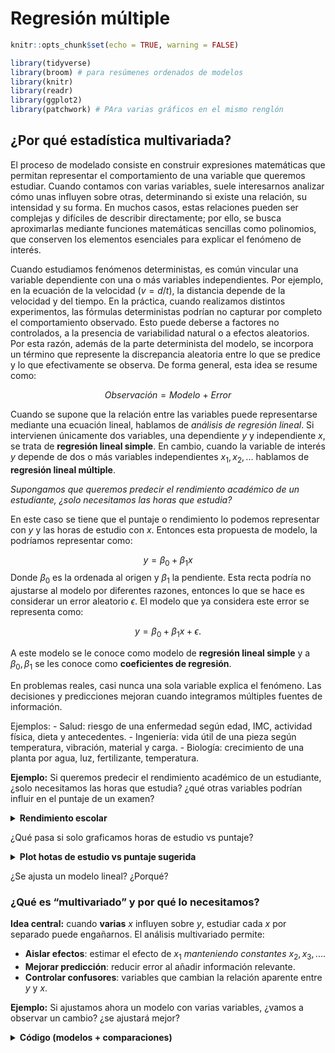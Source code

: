 # Regresión múltiple

```r
knitr::opts_chunk$set(echo = TRUE, warning = FALSE)
```

```r
library(tidyverse)
library(broom) # para resúmenes ordenados de modelos
library(knitr)
library(readr)
library(ggplot2)
library(patchwork) # PAra varias gráficos en el mismo renglón
```

## ¿Por qué estadística multivariada?

El proceso de modelado consiste en construir expresiones matemáticas que permitan representar el comportamiento de una variable que queremos estudiar. Cuando contamos con varias variables, suele interesarnos analizar cómo unas influyen sobre otras, determinando si existe una relación, su intensidad y su forma. En muchos casos, estas relaciones pueden ser complejas y difíciles de describir directamente; por ello, se busca aproximarlas mediante funciones matemáticas sencillas como polinomios, que conserven los elementos esenciales para explicar el fenómeno de interés.

Cuando estudiamos fenómenos deterministas, es común vincular una variable dependiente con una o más variables independientes. Por ejemplo, en la ecuación de la velocidad ($v=d/t$), la distancia depende de la velocidad y del tiempo. En la práctica, cuando realizamos distintos experimentos, las fórmulas deterministas podrían no capturar por completo el comportamiento observado. Esto puede deberse a factores no controlados, a la presencia de variabilidad natural o a efectos aleatorios. Por esta razón, además de la parte determinista del modelo, se incorpora un término que represente la discrepancia aleatoria entre lo que se predice y lo que efectivamente se observa. De forma general, esta idea se resume como:

$$Observación = Modelo \ + \ Error$$

Cuando se supone que la relación entre las variables puede representarse mediante una ecuación lineal, hablamos de *análisis de regresión lineal*. Si intervienen únicamente dos variables, una dependiente $y$ y independiente $x$, se trata de **regresión lineal simple**. En cambio, cuando la variable de interés $y$ depende de dos o más variables independientes $x_1,x_2, ...$ hablamos de **regresión lineal múltiple**. 


*Supongamos que queremos predecir el rendimiento académico de un estudiante, ¿solo necesitamos las horas que estudia?*

En este caso se tiene que el puntaje o rendimiento lo podemos representar con $y$ y las horas de estudio con $x$. Entonces esta propuesta de modelo, la podríamos representar como:

$$y=\beta_0+\beta_1x$$
Donde $\beta_0$ es la ordenada al origen y $\beta_1$ la pendiente. Esta recta podría no ajustarse al modelo por diferentes razones, entonces lo que se hace es considerar un error aleatorio $\epsilon$. El modelo que ya considera este error se representa como:

$$y=\beta_0+\beta_1x+\epsilon.$$

A este modelo se le conoce como modelo de **regresión lineal simple** y a $\beta_0,\beta_1$ se les conoce como **coeficientes de regresión**.

En problemas reales, casi nunca una sola variable explica el fenómeno. Las decisiones y predicciones mejoran cuando integramos múltiples fuentes de información.

Ejemplos:
- Salud: riesgo de una enfermedad según edad, IMC, actividad física, dieta y antecedentes.
- Ingeniería: vida útil de una pieza según temperatura, vibración, material y carga.
- Biología: crecimiento de una planta por agua, luz, fertilizante, temperatura.


**Ejemplo:** Si queremos predecir el rendimiento académico de un estudiante, ¿solo necesitamos las horas que estudia? ¿qué otras variables podrían influir en el puntaje de un examen?

<details> <summary><b> Rendimiento escolar </b></summary>
```r
set.seed(123)
n <- 10
data_intro <- tibble(
  estudiante = paste0("E", 1:n),
  horas_estudio = c(2,3,4,5,1,3,2,4,5,6),
  horas_sueno  = c(7,8,6,7,5,8,7,6,9,7),
  asistencia   = c(0.9,0.95,0.8,0.85,0.7,0.9,0.8,0.9,1,0.95),
  puntaje      = c(65,70,68,80,60,75,65,78,88,85)
)
data_intro
```
</details>


¿Qué pasa si solo graficamos horas de estudio vs puntaje?

<details> <summary><b> Plot hotas de estudio vs puntaje sugerida</b></summary>
```r
library(ggplot2)
ggplot(data_intro, aes(horas_estudio, puntaje)) +
  geom_point(size=3) +
  geom_smooth(method="lm", se=FALSE) +
  labs(title="¿Solo horas de estudio explican el puntaje?")
```

</details>


¿Se ajusta un modelo lineal? ¿Porqué?


### ¿Qué es “multivariado” y por qué lo necesitamos?


**Idea central:** cuando **varias** $x$ influyen sobre $y$, estudiar cada $x$ por separado puede engañarnos. El análisis multivariado permite:

- **Aislar efectos**: estimar el efecto de $x_1$ *manteniendo constantes* $x_2,x_3,...$.
- **Mejorar predicción**: reducir error al añadir información relevante.
- **Controlar confusores**: variables que cambian la relación aparente entre $y$ y $x$.


**Ejemplo:** Si ajustamos ahora un modelo con varias variables, ¿vamos a observar un cambio? ¿se ajustará mejor?

<details>
<summary><b>Código (modelos + comparaciones)</b></summary>

```r
# Modelo simple
m1 <- lm(puntaje ~ horas_estudio, data = data_intro)

# Modelo múltiple
m2 <- lm(puntaje ~ horas_estudio + horas_sueno + asistencia, data = data_intro)

# Medidas clave
R2_m1  <- glance(m1)$r.squared
R2_m2  <- glance(m2)$r.squared

print(paste("El R2 del modelo simple:", R2_m1))
print(paste("El R2 del modelo multiple:", R2_m2))

#R2adj_m1 <- glance(m1)$adj.r.squared
#R2adj _m2 <- glance(m2)$adj.r.squared
```


- ¿Aumentó $R^2$ al incluir más variables? ¿Por qué tiende a subir?
- ¿Qué cambia en la interpretación de horas_estudio al controlar por horas_sueno y asistencia?
- ¿Puede un predictor ser importante en bivariado y no en multivariado (o viceversa)?


## Regresión múltiple



### Modelo y estimación

Los modelos en regresión lineal múltiple están dados por la siguiente forma, donde $y$ depende de $p$ variables predictoras:

$$y_i=\beta_0+\beta_1x_{i1}+\beta_2x_{i2} + \beta_px_{ip}+\epsilon_i.$$

Se suele asumir que los errores $\epsilon_i$ son i.i.d. con distribución normal de media 0 y varianza $\sigma^2$ desconocida. Los coeficientes $\beta_i$ son constantes desconocidas y son los parámetros del modelo. Cada $\beta_j$ representa el cambio esperado en la respuesta $y$ por el cambio unitario en $x_i$ cuando todas las demás variables independientes $x_i(i\neq j)$ se mantienen constantes. 

```r
# Forma general
ajuste <- lm(y ~ x1 + x2 + ... + xp, data = datos)
# summary(ajuste)
```

Los coeficientes los podemos interpretar como sigue:

- **Intercepto ($\beta_0$)**: valor esperado de $y$ cuando todas las $x$=0.
- **Pendiente $\beta_j$**: efecto **parcial** de $x_j$ sobre $y$ manteniendo las demás constantes.



En los modelos de regreción lineal, solemos usar las siguientes medidas de bondad de ajuste:

- **$R^2$**: proporción de varianza de $y$ explicada.
- **$R^2$ ajustado**: penaliza por número de predictores (mejor para comparar modelos con distinto número de x).
- **RMSE ($\sigma$)**: error típico de predicción en unidades de $y$.

```r
comp <- dplyr::bind_rows(
  glance(m1) %>% mutate(modelo="simple"),
  glance(m2) %>% mutate(modelo="multiple")
) %>% select(modelo, r.squared, adj.r.squared)
comp
```

Para este modelo algunos de los supuestos se siguen del modelo de regresión lineal
simple y se agregan algunos que tienen que ver con la relación que pudiera existir entre
las variables regresoras.


- El modelo es lineal en los parámetros.  
  *Chequeo*: residuales vs ajustados sin patrón claro.
- El modelo está especificado correctamente.
- Covarianza cero entre variables regresoras y el error.
- Esperanza del error igual a cero.
- Homocedasticidad.
- No autocorrelación entre los errores.
- Los errores siguen una distribución normal.
- Mas observaciones que parámetros a estimar.
- Variación entre los valores de las variables regresoras.
- No colinealidad (multicolinealidad) entre las variables regresoras, es decir, no existe
una relación lineal entre $x_i$ y $x_j$ (es decir, las variables son linealmente independientes).

<details>
<summary><b>Supuestos</b></summary>

```r
# Modelo m2
par(mfrow=c(1,2))
plot(m2, which=1)  # Residuales vs ajustados
plot(m2, which=2)  # QQ-plot
```

</details>

---

**Ejercicio**: Supongamos que tenemos los siguientes datos: precio de vivienda según metros, habitaciones y distancia al centro.

<details>
<summary><b>Dataset</b></summary>

```r
set.seed(42)
n <- 14
casas <- tibble::tibble(
  precio = c(200,220,250,275,300,180,210,260,280,320,190,240,230,305),
  metros = c(80,90,100,110,120,70,85,105,115,130,75,95,92,125),
  habitaciones = c(2,3,3,4,4,2,3,3,4,5,2,3,3,4),
  distancia_centro = c(5,4,6,3,2,8,6,3,2,1,7,5,4,2)
)
casas
```

</details>


1) Ajusta `precio ~ metros` (simple) y `precio ~ metros + habitaciones + distancia_centro` (múltiple).  
2) Compara $R^2$,  $R^2$ **ajustado** y **σ (RMSE)**.  
3) Interpreta el coeficiente de `distancia_centro`.  
4) Revisa QQ-plot y residuales vs ajustados. ¿Algún patrón?  

<details>
<summary><b>Solución</b></summary>

```r
m_s <- lm(precio ~ metros, data=casas)
m_m <- lm(precio ~ metros + habitaciones + distancia_centro, data=casas)

broom::glance(m_s)[,c("r.squared","adj.r.squared")]
broom::glance(m_m)[,c("r.squared","adj.r.squared")]
broom::tidy(m_m)

par(mfrow=c(1,2))
plot(m_m, which=1)
plot(m_m, which=2)
```

</details>


## Estimación de parámetros


**Ejemplo (Montgomery, 2002):** : Un embotellador de bebidas gaseosas analiza las rutas de servicio de las máquinas expendedoras en su sistema de distribución. Le interesa predecir el tiempo necesario para que el representante de ruta atienda las máquinas expendedoras en una tienda. 

Esta actividad de servicio consiste en abastecer la máquina con productos embotellados, y algo de mantenimiento o limpieza. El ingeniero industrial responsable del estudio ha sugerido que las dos variables más importantes que afectan el tiempo de entrega \(y\) son la cantidad de cajas de producto abastecido, \(x_1\), y la distancia caminada por el representante, \(x_2\). 

El ingeniero ha reunido 25 observaciones de tiempo de entrega que se ven en la tabla siguiente. Se ajustará el modelo de regresión lineal multiple siguiente:

\[
y = \beta_0 + \beta_1 x_1 + \beta_2 x_2 +  \varepsilon
\]

*Archivo: `refrescos.csv`*.

<details>
<summary><b>Base de datos</b></summary>
```r
# 
datos <- data.frame(
  Observacion = 1:25,
  y = c(16.68, 11.50, 12.03, 14.88, 13.75,
        18.11, 8.00, 17.83, 79.24, 21.50,
        40.33, 21.00, 13.50, 19.75, 24.00,
        29.00, 15.35, 19.00, 9.50, 35.10,
        17.90, 52.32, 18.75, 19.83, 10.75),
  x1 = c(7, 3, 3, 4, 6,
         7, 2, 7, 30, 5,
         16, 10, 4, 6, 9,
         10, 6, 7, 3, 17,
         10, 26, 9, 8, 4),
  x2 = c(560, 220, 340, 80, 150,
         330, 110, 210, 1460, 605,
         688, 215, 255, 462, 448,
         776, 200, 132, 36, 770,
         140, 810, 450, 635, 150)
)

datos
```
</details>


Veamos un gráfico de dispersión de los datos. ¿Qué observamos?

```r
pairs(datos[-1])
```


1) Estimar $\beta$

Primero, vamos a crear la matriz $X$ y el vector $y$.

<details>
<summary><b>Matrices</b></summary>
```r
# Columna de 1 para el intercepto
idv <- rep(1, nrow(datos))
# Creamos matriz X
X <- matrix(c(idv,datos$x1,datos$x2),nrow=25,ncol=3)
# Creamos el vector y
y <- matrix(datos$y, nrow = 25, ncol = 1)
```
</details>

Ya sabemos que nuestro estimador está dado por 

\[
\hat{\beta} = (X'X)^{-1}X'y
\]

Entonces podemos encontrar el estimador.

<details>
<summary><b>Estimador beta</b></summary>
```r
beta <- solve(t(X) %*% X) %*% t(X) %*% y
beta
```
</details>

Entonces el ajuste por el método de mínimos cuadrados, con los coeficientes de regresión que encontramos está dado por:

$\hat{y} =$ `r beta[1]` $+$ `r beta[2]` $x_1$ $+$ `r beta[2]` $x_2$


Esto lo podemos hacer más rápido usando la función de `lm`. Construimos el modelo.

<details>
<summary><b>Modelo en R</b></summary>
```r
M1 <- lm(y ~ x1 + x2, datos)
M1 
```
</details>


¿Cómo accedemos a los valores del modelo?

<details>
<summary><b>Coeficientes</b></summary>
```r
beta_0 <- M1$coefficients[1]
beta_1 <- M1$coefficients[2]
beta_2 <- M1$coefficients[3]
```
</details>

Los valores son $\beta_0=$ `r beta_0`, $\beta_1=$ `r beta_1` y $\beta_2=$ `r beta_2`.


2) Estimación de la varianza del error $\sigma^2$

Ya tenemos que la suma de los cuadrados de los errores está dada por

\[ SSE = y'y - \hat{\beta}X'y\]

Sustituimos los valores que tenemos y obtemos el SSE.

<details>
<summary><b>SSE</b></summary>
```r
SSE <- t(y)%*% y - t(beta) %*% t(X) %*% y
SSE
```
</details>

Y de está forma, podemos encontrar el estimador de $\sigma^2$. 

<details>
<summary><b>Estimador</b></summary>
```r
varest <- SSE / (nrow(y) - nrow(beta))
varest
```
</details>

Directo con las funciones de R, podemos acceder a los parámetros que se guardaron en el modelo que ya calculamos.

<details>
<summary><b>Resumen del modelo</b></summary>
```r
summary(M1)
```
</details>

Algunos de los parámetros almacenados en el modelo nos permiten obtener también el resultado previo. 

<details>
<summary><b>Estimador</b></summary>
```r
sum(residuals(M1)^2) / df.residual(M1)
```
</details>


### Ejercicios

**Ejercicio 1:** Un analista hace un estudio químico y espera que el rendimiento de cierta sustancia se vea afectado por dos factores. Se realizan 17 experimentos cuyos datos se registran en el cuadro siguiente. Por experimentos similares, se sabe que los factores \(x_1\) y \(x_2\) no están relacionados; por ello, el analista decide utilizar un modelo de regresión lineal múltiple. Calcule el modelo de regresión y grafíquelo sobre las observaciones. 

*Archivo: est_quimico.csv*

<details>
<summary><b>Datos Ejercicio 1</b></summary>
```r
datos2 <- data.frame(
  Experimento = 1:17,
  x1 = c(41.9, 43.4, 43.9, 44.5, 47.3, 47.5, 47.9, 50.2, 52.8, 53.2, 56.7, 57.0, 63.5, 64.3, 71.1, 77.0, 77.8),
  x2 = c(29.1, 29.3, 29.5, 29.7, 29.9, 30.3, 30.5, 30.7, 30.8, 30.9, 31.5, 31.7, 31.9, 32.0, 32.1, 32.5, 32.9),
  y  = c(251.3, 251.3, 248.3, 267.5, 273.0, 276.5, 270.3, 274.9, 285.0, 290.0, 297.0, 302.5, 304.5, 309.3, 321.7, 330.7, 349.0)
)

datos2
```
</details>

**Ejercicio 2:** Repetir el ejemplo con los datos `datasets::trees` de R que proporciona mediciones
del diámetro, altura y volumen de madera en 31 cerezos negros talados.


**Ejercicio 3:** Subir a Github los dos ejercicios previos tanto con solución en R como en Python. Comparar las funciones. Ventajas y desventajas de ambas.


## Pruebas de Hipótesis

Cuando revisamos el `summary` del modelo, nos arroja si son significativas o no y a que nivel de significancia las variables que estamos considerando. Veamos el siguiente ejemplo.

### Prueba de la significancia de la regresión


**Ejemplo:** Con los datos del embotellador de bebidas gaseosas, se probará la significancia de la regresión.

<details>
<summary><b>Sumas de Cuadrados</b></summary>
```r
SCT <- t(y) %*% y -  sum(y)**2 / nrow(datos)
SCT

SCE <- t(beta) %*% t(X) %*% y - sum(y)**2 / nrow(datos)
SCE

SSE <- SCT - SCE
SSE
                                      
```
</details>

Para probar 

\[H_0 : \beta_1 = \beta_2=0\]

se calcula el estadístico:

<details>
<summary><b>Estadístico F</b></summary>
```r
F0 <- (SCE / (ncol(X) - 1)) / (SSE / (nrow(X) - (ncol(X) -1) - 1))
F0
```
</details>

Como el valor de $F_0$ es mayor que el valor tabulado de $F_{\alpha;p,n-p-1}=F_{0.05;2;22}=3.44$, se rechaza $H_0$. Lo cual implica qye el tiempo de entrega depende del volumen de entrega y/o de la distancia.


Ahora, usando los modelos que ya calculamos.

<details>
<summary><b>Sumas de cuadrados</b></summary>
```r
SCT.m<-sum((datos$y-mean(datos$y))^2)
SCT.m

SCE.m <-sum((M1$fitted-mean(datos$y))^2)
SCE.m

SSE.m <-sum(M1$residuals^2)
SSE.m
```
</details>


<details>
<summary><b>Grados de libertad</b></summary>
```r
n<-nrow(y)
n

GLT<- n-1
GLT


GLRes<- df.residual(M1)
GLRes

GLR<- GLT-GLRes
GLR
```
</details>

<details>
<summary><b>Cuadrados medios</b></summary>
```r
CMR <- SCE /GLR
CMR

CMRes <- SSE / GLRes
CMRes
```
</details>

<details>
<summary><b>Estadístico F_0</b></summary>
```r
F0 <- CMR/CMRes
F0
```
</details>

<details>
<summary><b>p-valor</b></summary>
```r
pv <- 1 - pf(F0, GLR,GLRes)
pv
```
</details>

<details>
<summary><b>Valor tabulado de F</b></summary>
```r
alpha <- 0.05; df1 <- 2; df2 <- 22
F_crit <- qf(1 - alpha, df1, df2)
F_crit
```
</details>


### Pruebas sobre coeficientes individuales de regresión


**Ejemplo:** Usando los datos del embotellador de bebidas gaseosas, se desea evaluar la importancia de la variable regresora *distancia* ($x_2$) dado que el regresor *cajas* ($x_1$) está en el modelo.

<details>
<summary><b>Estadístico t_0</b></summary>
```r
C22 <- solve(t(X) %*% X)[3,3]
C22

t0 <- beta_2 / sqrt(varest * C22)
t0

## t tabulado con confianza 95% y 22 grados de libertad
tt <- qt(p = 0.95 + 0.05/2, df = 22, lower.tail = TRUE)
tt
```
</details>


Usando el modelo que ya tenemos calculado `M1` podemos obtener estos mismos resultados de la siguiente forma.

<details>
<summary><b>Prueba sobre coeficientes</b></summary>
```r
summary(M1)
```
</details>

## Intervalos de confianza

### Intervalos de confianza en los coeficientes de regresión

**Ejemplo:** Usando los datos del embotellador de bebidas gaseosas, queremos calcular el intervalo de confianza del 95\% para $\beta_1$. Recordemos que el estimador puntual de $\beta_1$ es `r beta_1`.

<details>
<summary><b>Intervalo de confianza</b></summary>
```r
C11 <- solve(t(X) %*% X)[2,2]

izq <- beta_1 - tt * sqrt(varest*C11)
izq

der <- beta_1 + tt * sqrt(varest*C11)
der
```
</details>


### Intervalo de confianza de la respuesta media


**Ejemplo:** El embotellador de bebidas gaseosas quiere establecer un intervalo de confianza del 95\% para el tiempo medio de entrega para una tienda donde se requieren $x_1=8$ cajas y la distancia es de $x_2=275$ pies. 

Nuestro vector $X_0$ está dado por:
<details>
<summary><b>X0</b></summary>
```r
X0 <- matrix(c(1, 8, 275), nrow = 3)
X0
```
</details>


El valor ajustado en ese punto es:


<details>
<summary><b>Valor ajustado</b></summary>
```r
y0 <- t(X0) %*% beta
y0
```
</details>

La varianza de $\hat{y_0}$

<details>
<summary><b>Varianza</b></summary>
```r
var_y0 <- varest * t(X0) %*% solve(t(X) %*% X) %*% X0
var_y0
```
</details>

Entonces el intervalo de confianza en este punto es:

<details>
<summary><b>Intervalo de confianza</b></summary>
```r
l_izq <- y0 - tt * sqrt(var_y0) 
l_izq

l_der <- y0 + tt * sqrt(var_y0) 
l_der
```
</details>



**Ejemplo: ** Usaremos el conjunto de datos `data("marketing")` que contiene 200 observaciones de un experimento publicitario que evalúa el impacto de tres medios de anuncio en las ventas. Para cada observación se registran los presupuestos de publicidad (en miles de dólares) y las ventas obtenidas.
Variables:

- `youtube`: presupuesto invertido en anuncios de YouTube (miles de USD).
- `facebook`: presupuesto invertido en Facebook (miles de USD).
- `newspaper`: presupuesto invertido en prensa escrita (miles de USD).
- `sales`: ventas registradas (variable respuesta).

Cargamos los datos:

```r
library(datarium)
data("marketing")
```

Exploramos rápidamente la base para ver qué variables contiene y la dimensión:
```r
str(marketing)
#?marketing
```

Ajustamos un modelo lineal que incluya todas las variables, es decir, 

$sales=\beta_0+\beta_1 youtube+\beta_2 facebook+ \beta_3 newspaper+\epsilon$

<details>
<summary><b>Modelo marketing</b></summary>
```r
modelo1<-lm(sales~youtube+facebook+newspaper,data=marketing)
summary(modelo1)
```
</details>

¿Qué se puede decir sobre la significancia de la variable $newspaper$?

Veamos qué ocurre con el modelo al eliminar la variable $newspaper$

<details>
<summary><b>Modelo marketing 2</b></summary>
```r
modelo2<-lm(sales~facebook+youtube,data=marketing)
summary(modelo2)
``` 
</details>

Lo que sigue, es hacer pruebas de hipótesis tanto en las variables como en los coeficientes de regresión.


### Ejercicios

**Ejercicio 1:** Realizar las pruebas de hipótesis sobre la significancia de la regresión y sobre los coeficientes. Encontrar los intervalos de confianza respectivos del 95\%. 
Para una tienda con presupuestos:
$youtube = 150$, $facebook = 30$, $newspaper=20$ (en miles de USD):
(a) Calcula el intervalo de confianza del 95% para la media de ventas $\mathbb{E}(sales | X_0)$.
(b) Calcula el intervalo de predicción del 95% para una nueva observación de ventas.
(c) Comenta la diferencia entre ambos intervalos.
Subir respuesta y explicación de sus resultados a github. 


## Ejercicios Regresión Lineal Multiple 

Realiza los siguientes ejercicios. En cada inciso:

- explica y comenta la solución,

- incluye el código utilizado, y

- añade las gráficas (plots) correspondientes con su interpretación.

Asegúrate de que el código sea reproducible y que las figuras tengan títulos, ejes y leyendas. 


**Ejercicio 1:** Para los datos de la [Liga Nacional de Fútbol](https://github.com/HaydeePeruyero/MultivariateStatisticalAnalysis/tree/main/data/Liga_nacional_de_futbol.csv). Realizar tanto con las funciones de R y Python como con las fórmulas que usan matrices. 

a) Ajustar un modelo de regresión lineal múltiple que relacione la cantidad de juegos ganados con las yardas por aire del equipo ($x_2$), el porcentaje de jugadas por tierra ($x_7$) y las yardas por tierra del contrario ($x_8$).  

b) Formar la tabla de análisis de varianza y probar la significancia de la regresión.  

c) Calcular el estadístico *t* para probar las hipótesis $H_0 : \beta_2 = 0$, $H_0 : \beta_7 = 0$ y $H_0 : \beta_8 = 0$. ¿Qué conclusiones se pueden sacar acerca del papel de las variables $x_2$, $x_7$ y $x_8$ en el modelo?  

d) Calcular $R^2$ y $R^2_{adj}$ para este modelo.  

e) Trazar una gráfica de probabilidad normal de los residuales. ¿Parece haber algún problema con la hipótesis de normalidad?  

f) Trazar e interpretar una gráfica de los residuales en función de la respuesta predicha.  

g) Trazar las gráficas de los residuales en función de cada una de las variables regresoras. ¿Implican esas gráficas que se especificó en forma correcta el regresor?  

h) Calcular un intervalo de confianza de $95\%$ para $\beta_7$ y un intervalo de confianza de $95\%$ para la cantidad media de juegos ganados por un equipo cuando $x_2 = 2300$, $x_7 = 56$ y $x_8 = 2100$.  

i) Ajustar un modelo a esos datos, usando solo $x_7$ y $x_8$ como regresores y probar la significancia de la regresión.  

j) Calcular $R^2$ y $R^2_{adj}$. Compararlos con los resultados del modelo anterior.  

k) Calcular un intervalo de confianza de $95\%$ para $\beta_7$. También, un intervalo de confianza de $95\%$ para la cantidad media de juegos ganados por un equipo cuando $x_7 = 56$ y $x_8 = 2100$. Comparar las longitudes de esos intervalos de confianza con las longitudes de los correspondientes al modelo anterior.  

l) ¿Qué conclusiones se pueden sacar de este problema, acerca de las consecuencias de omitir un regresor importante de un modelo?  


**Ejericio 2:** Véase los datos de [rendimiento de gasolina](https://github.com/HaydeePeruyero/MultivariateStatisticalAnalysis/tree/main/data/Rendimiento_de_gasolina.csv). Realizar el ejercicio en R.

a) Ajustar un modelo de regresión lineal múltiple que relacione el rendimiento de la gasolina *y*, en millas por galón, la cilindrada del motor ($x_1$) y la cantidad de gargantas del carburador ($x_6$).  

b) Formar la tabla de análisis de varianza y probar la significancia de la regresión.  

c) Calcular $R^2$ y $R^2_{adj}$ para este modelo. Compararlas con las $R^2$ y $R^2_{adj}$ Ajustado para el modelo de regresión lineal simple, que relaciona las millas con la cilindrada.  

d) Determinar un intervalo de confianza para $\beta_1$.  

e) Determinar un intervalo de confianza de $95\%$ para el rendimiento promedio de la gasolina, cuando $x_1 = 225 pulg^3$ y $x_6 = 2$ gargantas.  

f) Determinar un intervalo de predicción de $95\%$ para una nueva observación de rendimiento de gasolina, cuando $x_1 = 225 pulg^3$ y $x_6 = 2$ gargantas.  

g) Considerar el modelo de regresión lineal simple, que relaciona las millas con la cilindrada. Construir un intervalo de confianza de $95\%$ para el rendimiento promedio de la gasolina y un intervalo de predicción para el rendimiento, cuando $x_1 = 225 pulg^3$. Comparar las longitudes de estos intervalos con los intervalos obtenidos en los dos incisos anteriores. ¿Tiene ventajas agregar $x_6$ al modelo?  

h) Trazar una gráfica de probabilidad normal de los residuales. ¿Parece haber algún problema con la hipótesis de normalidad?  

i) Trazar e interpretar una gráfica de los residuales en función de la respuesta predicha.  

j) Trazar las gráficas de los residuales en función de cada una de las variables regresoras. ¿Implican esas gráficas que se especificó en forma correcta el regresor?  


**Ejercicio 3:** Véase los datos sobre [precios de viviendas](https://github.com/HaydeePeruyero/MultivariateStatisticalAnalysis/tree/main/data/Precios_de_viviendas). Realizar el ejercicio en Python.

a) Ajustar un modelo de regresión lineal múltiple que relacione el precio de venta con los nueve regresores.

b) Probar la significancia de la regresión.¿Qué conclusiones se pueden sacar?

c) Usar pruebas t para evaluar la contribución de cada regresor al modelo.

d) Calcular $R^2$ y $R^2_{adj}$ para este modelo. 

e) ¿Cuál es la contribución del tamaño del lote y el espacio vital para el modelo, dado que se incluyeron todos los demás regresores?.

f) En este modelo, ¿la colinealidad es un problema potencial?

g) Trazar una gráfica de probabilidad normal de los residuales. ¿Parece haber algún problema con la hipótesis de normalidad?

h) Trazar e interpretar una gráfica de los residuales en función de la respuesta predicha.

i) Trazar las gráficas de los residuales en función de cada una de las variables regresoras. ¿Implican esas gráficas que se especificó en forma correcta el regresor?.

**Ejercicio 4:** Explica lo siguiente. 

a) ¿Qué supuestos del modelo de regresión lineal múltiple deben verificarse?

b) ¿Cómo se interpretan los intervalos de confianza? Si construimos un intervalo de confianza del 95% para un coeficiente $\beta_j$, ¿cuál sería la lectura correcta o interpretación correcta sobre este intervalo?

c) Describe los métodos de selección de variables y sus ventajas y desventajas:

i) Selección hacia adelante (forward) 

ii) Selección hacia atrás (backward)

iii) selección por pasos (stepwise) y/o mejor subconjunto (best subset) 

Explica cómo se utilizan para elegir el modelo final.

**Ejercicio 5:** Para los datos del ejercicio 1 de la liga de Futbol. Realizar el ejercicio en R y Python.

a) Usar el algoritmo de selección hacia adelante para seleccionar un modelo de regresión.

b) Usar el algoritmo de selección hacia atrás para seleccionar un modelo de regresión.

c) Usar el algoritmo de regresión por pasos para seleccionar un modelo de regresión.

d) Comenta los modelos finales en cada uno de los casos anteriores. ¿Cuál tiene más sentido? ¿Cuál modelo usarían? 


## Validación de Supuestos

**Ejemplo:** Se llevó a cabo un conjunto de ensayos experimentales con un horno para determinar una forma de predecir el tiempo de cocción, $y$, a diferentes niveles de ancho del horno, $x_1$, y a diferentes temperaturas, $x_2$. Se registraron los siguientes datos:

```r
yp <-c(6.40, 15.05, 18.75, 30.25, 44.85, 48.85, 51.55, 61.50, 100.44, 111.42)
x1 <-c(1.32, 2.69, 3.56, 4.41, 5.35, 6.20, 7.12, 8.87, 9.80, 10.65)
x2 <-c(1.15, 3.40, 4.10, 8.75, 14.82, 15.15, 15.32, 18.18, 35.19, 40.40)
datos<-data.frame(yp, x1, x2)
kable(datos, caption = "Factores que influyen en el tiempo de coccion segun diferentes niveles de ancho del horno y diferentes temperaturas")
```
- Variable dependiente $y =$ tiempo de cocción 

- Variable independiente $x_1 =$ ancho del horno 

- Variable independiente $x_2 =$ diferentes temperaturas

Vamos a visualizar los datos:

<details>
<summary><b>Plot</b></summary>
```r
g1 <- ggplot(data = datos, mapping = aes(x = x1, y = yp)) +
  geom_point(color = "forestgreen", size = 2) +
  labs(title  =  'yp ~ x1', x  =  'x1') +
  geom_smooth(method = "lm", se = FALSE, color = "black") +
  theme_bw() +
  theme(plot.title = element_text(hjust = 0.5)) 

g2 <- ggplot(data = datos, mapping = aes(x = x2, y = yp)) +
  geom_point(color = "orange", size = 2) +
  labs(title  =  'yp ~ x2', x  =  'x2') +
  geom_smooth(method = "lm", se = FALSE, color = "black") +
  theme_bw() +
  theme(plot.title = element_text(hjust = 0.5))

g1+g2
```
</details>

Ahora, vamos a analizar algunos de los supuestos.

### Multicolinealidad

<details>
<summary><b>Multicolinealidad</b></summary>
```r
variables <- data.frame(x1,x2)
m_cor <- cor(variables,method = "pearson")
m_cor
```
</details>

<details>
<summary><b>Plot</b></summary>
```r
library(corrplot)
corrplot(m_cor)
```
</details>

Hay una fuerte correlación entre las variables, lo cual es un problema dado que las variables deberían ser independientes.

Vamos a construir dos modelos.

<details>
<summary><b>Modelos</b></summary>
```r
modelo1 <- lm(formula = yp ~ x1 + x2, data = datos)

summary(modelo1)
```
</details>

El intercepto parece no ser significativo. Vamos a construir un segundo modelo usando solo $x_2$ que parece ser más significativa.

<details>
<summary><b>Modelo 2</b></summary>
```r
modelo2 <- lm(formula = yp ~ x2, data = datos)

summary(modelo2)
```
</details>

El ANOVA nos puede ayudar a ver cual modelo es más significativo. Se usan las hipótesis siguientes:

$H_0:$ Las variables que eliminamos no tienen significancia.

$H_1:$ Las variables son significativas.

Si el nuevo modelo es una mejora del modelo original, entonces no podemos rechazar $H_0$. Si ese no es el caso, significa que esas variables fueron significativas; por lo tanto rechazamos $H_0$.

<details>
<summary><b>ANOVA</b></summary>
```r
anova(modelo1, modelo2)
```
</details>

Como el p-valor es muy pequeño, menor al valor de significancia 0.05, entonces rechazamos la hipótesis nula, lo que nos dice que el segundo modelo no es una mejora del primero. 

Como desde el inicio vimos que el coeficiente correspondiente a $\beta_0$ no era significativo, vamos a eliminarlo.

<details>
<summary><b>Modelo 3</b></summary>
```r
modelo3 <- lm(formula = yp ~ x1 + x2 -1, data = datos)

summary(modelo3)
```
</details>

### Normalidad en los residuales


Recordemos que los residuos se calculan como la diferencia entre el valor observado $(y)$ y el valor predicho $(\hat{y})$ para cada punto de datos, es decir:

$e = y - \hat{y}$

Vamos a hacer un plot de los residuales.

<details>
<summary><b>QQ-plot</b></summary>
```r
residuales = modelo3$residuals

## Q-Q plot
qqnorm(residuales)
qqline(residuales)
```
</details>

Otra forma de obtener este plot es la siguiente.

<details>
<summary><b>Plots supuestos</b></summary>
```r
plot(modelo3)
```
</details>

El test de Shapiro-Wilks plantea la hipótesis nula que una muestra proviene de una distribución normal. Eligimos un nivel de significanza, por ejemplo $0.05$, y tenemos una hipótesis alternativa que sostiene que la distribución no es normal. Tenemos entonces lo siguiente:

$H_0:$ La distribución es normal.

$H_1:$ La distribución no es normal.

<details>
<summary><b>Test Shapiro-Wilks</b></summary>
```r
shapiro.test(residuales)
```
</details>

Como el p-valor es más grande que el valor de significancia, no podemos rechazar la hipótesis nula, por lo tanto los residuales siguen una distribución normal.


### Homocedasticidad

Homocedasticidad = varianza constante

- *Correcto:* Si los residuales están dispersos uniformemente a lo largo de todos los valores predichos.

- *Problema:* Si vemos un patrón de embudo (residuales pequeños para predichos bajos y grandes para predichos altos, o viceversa). Esto indica heterocedasticidad.


Linealidad y errores independientes: Si se notan curvas, arcos o patrones sistemáticos, podría indicar que:

- La relación no es estrictamente lineal.

- Falta alguna variable importante en el modelo.

- O hay correlación entre errores.

Una forma de verlo es con el plot de residuales vs valores predichos.

<details>
<summary><b>Plots</b></summary>
```r
par(mfrow = c(2, 2))
plot(modelo3)
```

En R, existe la función `bptest()`, que es el test de Breusch-Pagan para la heterocedasticidad. Esta función toma como entrada un modelo de regresión y devuelve el resultado de la prueba de hipótesis para la homocedasticidad de los residuos.

$H_0:$ los residuos tienen varianza constante (homocedasticidad)

$H_1$: hay heterocedasticidad en los residuos

El resultado incluye el valor del estadístico de prueba (el valor de la prueba de Breusch-Pagan), el p-valor y el número de grados de libertad. Si el p-valor es menor que el nivel de significancia elegido, se rechaza la hipótesis nula de homocedasticidad y se concluye que hay heterocedasticidad en los residuos.

<details>
<summary><b>Breusch-Pagan</b></summary>
```r
library(lmtest)
bptest(modelo3)
```
</details>

Entonces como el p-valor es menor al valor de significancia $0.05$, rechazamos la hipótesis nula y podemos decir que existe heterocedasticidad en los residuales.


La heterocedasticidad es un problema porque la regresión de mínimos cuadrados ordinarios asume que todos los residuales se extraen de una población que tiene una varianza constante (homocedasticidad).

Una forma de corregirlo es haciendo una transformación de los datos. Vamos a transformar la variable $x_1$. 
*Nota:* Estas transformaciones deben de justificarse y explicar el porque. 

<details>
<summary><b>Modelo 4</b></summary>
```r
modelo4 <- lm(formula = yp ~ log(x1) + x2 -1, data = datos)

summary(modelo4)
```
</details>

Si realizamos la prueba de la homocedasticidad.

<details>
<summary><b>Test</b></summary>
```r
bptest(modelo4)
```
</details>

Vemos que ahora el p-valor es más grande que el valor de significancia, lo cual nos indica que no podemos rechazar $H_0$, es decir ahora si podemos asumir que hay homocedasticidad.

En el modelo final, tendríamos $\beta_0=0$, $\beta_1*=$ `r modelo4$coefficients[1]` y $\beta_2=$ `r modelo4$coefficients[2]`.

<details>
<summary><b>Plots finales</b></summary>
```r
par(mfrow = c(2, 2))
plot(modelo4)
```
</details>

Otras dos pruebas que se pueden usar son `fligner.test` y `leveneTest`.

### No autocorrelación

Una forma de revisar este supuesto es con el test de Durbin-Watson. Las hipótesis que se tienen son:

$H_0:$ No hay autocorrelación en los errores (los residuales son independientes).

$H_1:$ Hay autocorrelación en los errores (generalmente, autocorrelación positiva de primer orden).

El estadístico DW toma valores entre 0 y 4:

- $DW$ aproximadamente 2, entonces no hay autocorrelación (se cumple el supuesto).

- $DW < 2$, entonces indica autocorrelación positiva (los errores tienden a repetirse).

- $DW > 2$, entonces indica autocorrelación negativa (los errores tienden a alternar signo).

<details>
<summary><b>Test D-W</b></summary>
```r
dwtest(modelo4)
```
</details>

### Predicciones

Vamos a predecir por último un valor. Para $2.10$ de ancho del horno y una temperatura de $3.10$ , ¿cuánto seria el tiempo de cocción?

<details>
<summary><b>Predicciónes</b></summary>
```r
nuevo.dato <- data.frame(x1 = 2.10, x2 = 3.10)

prediccion <- predict(modelo4, newdata = nuevo.dato)

paste("La cantidad estimada de tiempo de coccion es:", round(prediccion, 2))
```
</details>

### Ejercicios

**Ejercicio 1:** Para los datos de `Datarium marketing`, analiza los supuestos. Explica tus resultados y sube tus respuestas a github.


## Análisis de Varianza


**Ejemplo 1: ** Supongamos que un cierto tipo de motor de cohete se fabrica uniendo un propulsor tipo A y un propulsor tipo B. La fuerza del enlace entre los dos propulsores es una característica de importancia y se sospecha que está relacionada con la edad (en semanas) del lote del propulsor tipo B. Se tiene una muestra de tamaño 20 de la fuerza del enlace y la edad del lote del propulsor tipo B que fue utilizado. 


```r
datos <- data.frame(
  Fuerza_enlace = c(
    2158.70, 1678.15, 2316.00, 2061.30, 2207.50,
    1708.30, 1784.70, 2575.00, 2357.90, 2256.70,
    2165.20, 2399.55, 1779.80, 2336.75, 1765.30,
    2053.50, 2414.40, 2200.50, 2654.20, 1753.70
  ),
  Edad_lote = c(
    15.50, 23.75, 8.00, 17.00, 5.50,
    19.00, 24.00, 2.50, 7.50, 11.00,
    13.00, 3.75, 25.00, 9.75, 22.00,
    18.00, 6.00, 12.50, 2.00, 21.50
  )
)

datos
```


Un modelo completo sería $y_i = \beta_0 + \beta_1x_i + \epsilon_i$, el cual se ve como:


```r
modelo_completo <- lm(Fuerza_enlace ~ Edad_lote, data = datos)

plot(datos$Edad_lote, datos$Fuerza_enlace,
     main = "Modelo completo",
     xlab = "Edad del lote (semanas)",
     ylab = "Fuerza del enlace (psi)",
     pch = 19, col = "blue")

# Agregar la recta de regresión
abline(modelo_completo, col = "red", lwd = 2)
```


```r
ggplot(datos, aes(x = Edad_lote, y = Fuerza_enlace)) +
  geom_point(color = "blue", size = 3) +
  geom_smooth(method = "lm", se = TRUE, color = "red") +
  labs(
    title = "Modelo completo",
    x = "Edad del lote (semanas)",
    y = "Fuerza del enlace (psi)"
  ) +
  theme_minimal()
```
Queremos ver si un modelo reducido explica mejor o no a los datos. En este caso el modelo con menos parámetros o modelo reducido es el modelo que describirá la hipótesis nula $H_0$. En regresión lineal simple, es común plantear $H_0:\beta_1=0$, de manera que el modelo reducido es $y_i=\beta_0+\epsilon_i$, es decir, cada valor $y_i$ es función de una constante (la media) y un error, este modelo se vería como:

```r
modelo_reducido <- lm(Fuerza_enlace ~ 1, data = datos)

plot(datos$Edad_lote, datos$Fuerza_enlace,
     main = "Modelo reducido",
     xlab = "Edad del lote (semanas)",
     ylab = "Fuerza del enlace (psi)",
     pch = 19, col = "blue")

# Agregar la recta de regresión
abline(modelo_reducido, col = "red", lwd = 2)
```

```r
ggplot(datos, aes(x = Edad_lote, y = Fuerza_enlace)) +
  geom_point() +
  stat_smooth(method = "lm", formula = y ~ 1, se = TRUE, fullrange = TRUE) +
  labs(title = "Modelo reducido",
       x = "Edad del lote (semanas)", y = "Fuerza del enlace (psi)") +
  theme_minimal()
```


¿Cuál modelo es mejor? Debemos obtener los estimadores para cada modelo y la suma de cuadrados de los errores. 

- La suma de los cuadrados de los errores $SSE(C) = \sum(y_i - \hat{y}_i)^2$, la cual tiene $n-2$ grados de libertad para el modelo completo.

- La suma de los cuadrados de los errores del modelo reducido $SSE(R) = \sum(y_i - \bar{y}_i)^2$, la cual tiene $n-1$ grados de libertad para el modelo reducido.

Hay que tener en cuenta que $SSE(R)$ siempre es mayor a $SSE(C)$, por lo tanto si la diferencia es miu pequeña, entonces tiene sentido utilizar el modelo reducido, pero si la diferencia es muy grande, entonces el parámetro adicional agrega información importante al modelo.

Se usa la prueba $F$ general:

$$F_0 = \frac{\left( \frac{SSE(R) - SSE(C)}{ (n-1) - (n-2)}  \right)}{\frac{SSE(C)}{n-2}} = \frac{SCE(C)}{\frac{SSE(C)}{n-2}}   $$


La cantidad $SSE(R) - SSE(C)$ representa la suma de cuadrados explicada por la variable $x$, a esta cantidad la vamos a denotar por $SCE$.

Entonces, rechazar la hipótesis nula $H_0$ implica rechazar el modelo reducido y no rechazar $H_0$ implica rechazar el modelo completo. 

```r
anova(modelo_completo)
```


Como el p-valor es muy pequeño, se rechaza $H_0$ por lo que se concluye que hay pruebas suficientes sobre la existencia de asociación lineal de la edad de lote y la fuerza del enlace.


Todo esto, se puede llevar al caso de regresión lineal múltiple.

**Ejemplo:** Considere los siguientes datos en los que se tienen mediciones del tamaño de infarto, área de la región en riesgo y dos variables que identifican el tipo de tratamiento utilizado en 32 pacientes. Se busca describir el tamaño del infarto a través de las otras 3-variables. Para este caso, vamos a ajustar un modelo de regresión lineal múltiple completo y después vamos a hacer pruebas sobre quitar algunas variables.

```r
datos <- data.frame(
  Paciente = 1:32,
  Infarc = c(
    0.119, 0.190, 0.395, 0.469, 0.130, 0.311, 0.418, 0.480,
    0.687, 0.847, 0.062, 0.122, 0.033, 0.102, 0.206, 0.249,
    0.220, 0.299, 0.350, 0.350, 0.588, 0.379, 0.149, 0.316,
    0.390, 0.429, 0.477, 0.439, 0.446, 0.538, 0.625, 0.974
  ),
  Area = c(
    0.34, 0.64, 0.76, 0.83, 0.73, 0.82, 0.95, 1.06,
    1.20, 1.47, 0.44, 0.77, 0.90, 1.07, 1.01, 1.03,
    1.16, 1.21, 1.20, 1.22, 0.99, 0.77, 1.05, 1.06,
    1.02, 0.99, 0.97, 1.12, 1.23, 1.19, 1.22, 1.40
  ),
  X2 = c(
    0,0,0,0,0,0,0,0,
    0,0,1,1,1,1,1,1,
    1,1,1,1,1,0,0,0,
    0,0,0,0,0,0,0,0
  ),
  X3 = c(
    0,0,0,0,0,0,0,0,
    0,0,0,0,0,0,0,0,
    0,0,0,0,0,0,1,1,
    1,1,1,1,1,1,1,1
  )
)
datos
```


El modelo completo sería $y_i = \beta_0 + \beta_1x_{1i} +\beta_2x_{2i} + \beta_3x_{3i}+\epsilon_i$. 
```r
modelo_c <- lm(Infarc~ Area + X2 + X3, data = datos)
summary(modelo_c)
```

Con este modelo se obtiene la siguiente tabla de ANOVA.

```r
anov <- anova(modelo_c)
anov
## los p-valores en la última columna se pueden obtener con: 
#pf(F_0, df1, df2, lower.tail = FALSE)
```

**1) Pruebas sobre uno de los parámetros:** $H_0:\beta_1=0$, modelo reducido $y_i = \beta_0  +\beta_2x_{2i} + \beta_3x_{3i}+\epsilon_i$. Vamos a denotar a la suma de los cuadrados de los errores asociada a este modelo $SSE(x_1)$, la cual tiene $n-3$ grados de libertad asociados (tenemos 3 parámetros a estimar $\beta_0,\beta_2,\beta_3$).  Como el p-valor es muy pequeño, se rechaza a $H_0$ y se concluye que hay suficiente evidencia para decir que el tamaño del infarto está significativamente relacionado con el tamaño del área de riesgo.

```r
SCE_X1 <- anov$`Sum Sq`[1]
SSE_C <- anov$`Sum Sq`[4]
df2 <- anov$Df[4]
df1 <- nrow(datos) - 3 - df2
F_g <- (SCE_X1/df1) / (SSE_C/df2) 
F_g
```

**2) Pruebas sobre todos los parámetros:** En este caso tenemos $H_0:\beta_1=\beta_2=\beta_3=0$ vs $H_1: \beta_j\neq 0$ p.a. $j$. Es decir, el modelo reducido sería $y_i = \beta_0+\epsilon_i$. La prueba $F$ general es la misma, pero ahora la suma de cuadrados asociada al modelo reducido $SSE(x_1,x_2,x_3)$ tiene $n-1$ grados de libertad ya que solo debemos estimar $\beta_0$.

```r
SCE_X1X2X3 <- sum(anov$`Sum Sq`[1:3]) 
df1 <- nrow(datos) -1 - df2 

F_all <- (SCE_X1X2X3 / df1) / (SSE_C / df2)
F_all
```

El cual tiene un $p-$valor asociado a una distribución $F$ con 3 y 28 grados de libertad.

```r
pf(F_all, df1 = 3, df2 = 28, lower.tail = FALSE)
```
Por lo tanto rechazamos la hipótesis nula. Notemos que este valor coincide con el que nos da el `summary` del modelo.

```r
summary(modelo_c)
```

**3) Pruebas sobre un subconjunto de los parámetros:** Supongamos ahora que $H_0:\beta_2=\beta_3=0$. Es decir, el modelo reducido sería $y_i = \beta_0+ \beta_1x_{1i}+\epsilon_i$. La prueba es similar pero solo usamos $x_2$ y $x_3$.

```r
SCE_X2X3 <- sum(anov$`Sum Sq`[2:3]) 
df1 <- nrow(datos) - 2 - df2 

F_dos <- (SCE_X2X3 / df1) / (SSE_C / df2)
F_dos
```

El $p-$valor asociado a la prueba $F$ con 2 y 28 grados de libertad es:
```r
pf(F_dos, df1 = 2, df2 = 28, lower.tail = FALSE)
```

Por lo que se rechaza de nuevo la hipótesis nula.

### Ejercicios

**Ejercicio 1(R):** Para el datasets `datasets::trees`, realice las pruebas de hipótesis para determinar si:
1) El modelo solo con la variable `Girth` es mejor que el modelo completo.
2) El modelo sin `Girth` y `Height` es mejor que el completo.
Usar la tabla de ANOVA para calcular el estadístico $F_0$ y encontrar el p-valor asociado usando `pf(F_0, df1, df2, lower.tail = FALSE)`. Justifique su respuesta y suba su código en R a github.


**Ejercicio 2(Python):** Para el dataset de `marketing`, realice las pruebas de hipótesis utilizando la tabla de ANOVA sobre:
1) Uno de los parámetros, justificar cual.
2) Todos los parámetros.
3)Un subconjunto de parámetros, justificar cual.
Usar la tabla de ANOVA para calcular el estadístico $F_0$ y encontrar el p-valor asociado usando `pf(F_0, df1, df2, lower.tail = FALSE)`. Justifique su respuesta y suba su código en Python a github. 


## Selección del modelo

Suponga que se busca una ecuación de regresión lineal entre la variable respuesta $y$ y las variables predictoras $x_1,...,x_p$. Suponga que se tiene el conjunto de todas las posibles variables a incluir en el modelo $z_1,...z_k$ que son funciones de las $x$'s. Se busca entonces un modelo que incluya la mayor cantidad de variables $z$ posible para que el error sea pequeño. Pero, considerando la varianza y el costo de obtener más datos, también se busca incluir el menor número de posibles variables $z$ en el modelo.

No existe un solo método de selección de modelos y no todos conducen a la misma solución. Vamos a analizar tres métodos:

1) Todos los modelos posibles y el mejor subconjunto de modelos.
2) Selección paso a paso.
3) Eliminación hacia atrás.


### Todos los modelos posibles

Si el número de variables $z$ es grande, esto puede ser un problema. Supongamos que tenemos $k$ variables, donde cada variable puede o no estar en el modelo, entonces tenemos un total de $2^k$ posibles modelos de los cuales se debe elegir el mejor a partir de criterios como $R^2$, $R^2_{adj}$, etc. Vamos a ver algunos de estos criterios.

**Estadística $C_p$ de Mallows**

Supongamos que tenemos $k+1$ variables regresoras incluyendo el intercepto, de las cuales vamos a elegir $p$. Denotemos por $SSE_p$ la suma de cuadrados de la regresión respectiva de tomar $p$ variables, la estadística $C_p$ de Mallows está dada por

$$C_p = \frac{SSE_p}{\hat{\sigma}^2} - (n-2p)  $$
donde $\hat{\sigma}^2$ corresponde al modelo con todas las variables y se supone que es un estimador insesgado para la varianza $\sigma^2$. Si el modelo ajusta bien, esperaríamos que $\mathbb{E}(SSE_p)=(n-p)\sigma^2$, de manera que:

$$\mathbb{E}(C_p)\approx p,$$

en consecuencia, si graficamos $C_p$ en función de $p$, los modelos adecuados arrojarán puntos cerca de la recta $C_p=p$.

**Criterio de información de Akaike (CIA)**

Se define como 

$$CIA = e^{\frac{2p}{n}}\frac{SSE}{n},$$

donde $p$ es el número de variables regresoras incluyendo el intercepto. Esta función incluye una penalización por imponer regresoras. Al comparar modelos, se busca el que tenga menor $CIA$. Muchas veces esta estadística se define como $\log(CIA)$, es decir:

$$\frac{2p}{n}+\log(\frac{SSE}{n})$$

con el cual las conclusiones son las mismas.


**Criterio de información de Schwars (CIS)**

Similar al CIA, el CIS se define como

$$CIS = n^{\frac{p}{n}}\frac{SSE}{n},$$

cuyo logaritmo es 

$$\frac{p}{n}\log{n} + \log{\frac{SSE}{n}}.$$

Este criterio impone mayor penalización por agregar variables. Al comparar modelos, se busca el que tenga menor CIS.

#### Mejor subconjunto


Una alternativa a la comparación de todos los modelos posibles es la búsqueda del mejor subconjunto de modelos que se pueden hacer en distintos programas y compararlos. En R, existe la función `regsubsets`, la cual incluye los criterios de comparación $R^2, C_p,$ BIC (Bayesian Information Criterion). Esta función utiliza los métodos *forward and backward stepwise*.


### Selección paso a paso

Las técnicas de selección paso a paso consisten en elaborar un modelo inicial a partir del cual se agrega o se elimina una variable para comparar hasta encontrar el mejor modelo.

#### Selección paso a paso hacia adelante

Conocido como *forward regression*, consiste en comenzar con el modelo en el que la única variable regresora es la que mejor describe el comportamiento de $y$ y a partir de ahí ir agregando variables regresoras una por una. 

El orden en el que se agregan puede variar y se pueden usar diferentes estadísticas o criterios para decidir cual agregar. Se calculan las estadísticas del modelo actual al agregar variable y elegir el modelo con la mejor estadística, siempre que sea un mejor modelo.

#### Selección paso a paso hacia atrás

Conocido como *backward regression*, consiste en comenzar con el modelo que incluye todas las variables e ir eliminando una a una de acuerdo a algún criterio. 


Ambas técnicas se pueden mezclar, de manera que en cada paso se evalúa la estadística correspondiente al quitar o agregar alguna de las variables y se elige la mejor opción.

### Ejemplos

#### Todos los modelos posibles

En este ejemplo veremos cómo aplicar el método de seleccion de modelos que implica el análisis de todos los modelos posibles. Primero, necesitaremos varios paquetes.

```r
library(ggplot2)
library(olsrr)
library(leaps)
library(GGally)
```


**Ejemplo 1:** Cargamos los datos de `cemento.txt` y hacemos un rápido análisis con el diagrama de dispersión:

```r
cemento<-read.table("D:/Users/hayde/Documents/R_sites/MultivariateStatisticalAnalysis/data/cement.txt", header = T, skip=5)
ggpairs(cemento)
```


A continuación ajustamos el modelo con TODAS las variables independientes y calculamos la estadística $C_p$. Para facilitar la interpretación graficamos la $C_p$ para cada modelo:

```r
modelo.full<-lm(y~., cemento, x=T, y=T)
## calcula el AIC, CIS, etc sobre todos los subconjuntos posibles
outs<-leaps(modelo.full$x, cemento$y, int=FALSE)
plot(outs$size,outs$Cp, log="y",cex=0.3)
lines(outs$size,outs$size)
text(outs$size, outs$Cp, labels=row(outs$which), cex=0.5, pos=4)
```

```r
#Mejor modelo por la regla Cp ≈ p  (p = número de predictores)

idx_best_rule <- which.min(abs(outs$Cp - outs$size))

#Variables que entran en cada mejor modelo
noms_x <- colnames(modelo.full$x)            # nombres de los predictores
vars_rule  <- noms_x[ outs$which[idx_best_rule, ] ]

vars_rule
```


Recordemos que nos interesan los modelos en los que  $C_p=p$.

**Ejemplo 2:** Vamos a usar la base de datos `mtcars`. Otra manera de analizar todos los modelos posibles:

```r
library(olsrr)
modelo.full.cars<-lm(mpg~., mtcars)
ejemplo<-ols_step_all_possible(modelo.full.cars)
plot(ejemplo)
```

Observe que en los triángulos rojos aparecen los mejores modelos para cada $p$ en función de la estadística correspondiente.


**Ejemplo 3:** R tiene una función que nos muestra el mejor modelo para cada número de variables. Vamos a regresar al conjunto de datos `cemento`.

```r
mejor<-regsubsets(y~., cemento)
summary(mejor)
plot(mejor,scale="Cp") 
```

La gráfica muestra los cuatro modelos y su $C_p$, por ejemplo, el modelo que incluye al intercepto, a $x_1$ y a $x_2$ tiene una $C_p$ cercana a 2.7.


### Selección paso a paso

**Ejemplo 1:** Para analizar el método de selección paso a paso usaremos los datos *swiss* del paquete *MASS*. Para ello, el primer paso es ajustar el modelo con TODAS las variables independientes

```r
library(MASS)
modelo_completo<-lm(Fertility~., swiss)
```

Podemos usar la función *step* en las tres direcciones (*forward, backward o both*)

```r
paso_a_paso<-stepAIC(modelo_completo, direction="both", trace=T)
summary(paso_a_paso)
```


**Ejemplo 2:** O podemos usar el paquete *olsrr*. Base de datos `surgical`.

```r
modelo_completo_sur<-lm(y~., surgical)
ols_step_forward_aic(modelo_completo_sur, details = T)
ols_step_backward_aic(modelo_completo_sur)
ols_step_forward_aic(modelo_completo_sur)
```

Ojo: el parámetro *details=T* nos dará en detalle el proceso con el que se llegó al modelo correspondiente. También hay que tener en cuenta que podríamos llegar a modelos diferentes si usamos métodos diferentes. 


Si podemos llegar a resultados diferentes, ¿cómo sabemos cuál es el mejor modelo?. 

Recordemos que estos métodos se basan en UNA SOLA estadística para ir mejorando el modelo, de manera que, aunque tengamos el modelo con el AIC menor, este podría no ser el mejor en términos del cumplimiento de los supuestos.

**Ejemplo 3** Veamos con mas detalle el modelo de *cement.txt*.
```r
#Modelo elegido por el algoritmo
modelo.bueno<-lm(y~.-x3, cemento)
summary(modelo.bueno)

#Modelo sin x3 y x4
modelo.12<-lm(y~x1+x2, cemento)
summary(modelo.12)

#Modelo sin x3 y x2
modelo.14<-lm(y~x1+x4, cemento)
summary(modelo.14)
```

Observamos que en el modelo que elige el algoritmo, la variable X4 no es significativa, y por el diagrama de disperisón vemos que está correlacionada con X2, por ello decidimos analizar el modelo eliminando X2 y X4. En ambos modelos las variables son significativas y $R^2$ es alta. 

Comparemos su AIC

```r
AIC(modelo.bueno, modelo.12, modelo.14)
```

Entre los tres, preferimos al *modelo.12* ya que es el segundo en *R^2*, todas las variables son significativas y, aunque no tiene el mínimo AIC, sí es muy parecido y es menor que el AIC del *modelo.14*. Es decir, en conjunto es el *modelo.12* es el que mejor cumple los supuestos y tiene buenas estadísticas. 

